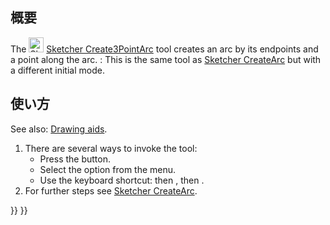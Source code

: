 <languages/>

{{Docnav/ja
|[[Sketcher_CreateArc/ja| 中心点から円弧を作成]]
|[[Sketcher_CreateArcOfEllipse/ja|楕円弧を作成]]
|[[Sketcher_Workbench/ja|スケッチャーワークベンチ]]
|IconL=Sketcher_CreateArc.svg
|IconR=Sketcher_CreateArcOfEllipse.svg
|IconC=Workbench_Sketcher.svg
}}

{{GuiCommand/ja
|Name=Sketcher Create3PointArc
|Name/ja=スケッチャー・3点指定円弧を作成
|MenuLocation=スケッチ → スケッチャージオメトリー → 3点指定円弧を作成
|Workbenches=[[Sketcher_Workbench/ja|スケッチャー]]
|Shortcut={{KEY|G}} {{KEY|3}} {{KEY|A}}
|SeeAlso=[[Sketcher CreateArc/ja|スケッチャー・中心点から円弧を作成]]
}}

<span id="Description"></span>
== 概要 ==

The [[Image:Sketcher_Create3PointArc.svg|24px]] [[Sketcher_Create3PointArc|Sketcher Create3PointArc]] tool creates an arc by its endpoints and a point along the arc. {{Version|1.0}}: This is the same tool as [[Sketcher_CreateArc|Sketcher CreateArc]] but with a different initial mode.

<span id="Usage"></span>
== 使い方 ==

See also: [[Sketcher_Workbench#Drawing_aids|Drawing aids]].

# There are several ways to invoke the tool:
#* Press the {{Button|[[Image:Sketcher_Create3PointArc.svg|16px]] [[Sketcher_Create3PointArc|Endpoints and rim point]]}} button.
#* Select the {{MenuCommand|Sketcher → Sketcher geometries → [[Image:Sketcher_Create3PointArc.svg|16px]] Create arc by 3 points}} option from the menu.
#* Use the keyboard shortcut: {{KEY|G}} then {{KEY|3}}, then {{KEY|A}}.
# For further steps see [[Sketcher CreateArc#Usage|Sketcher CreateArc]].


{{Docnav/ja
|[[Sketcher_CreateArc/ja| 中心点から円弧を作成]]
|[[Sketcher_CreateArcOfEllipse/ja|楕円弧を作成]]
|[[Sketcher_Workbench/ja|スケッチャーワークベンチ]]
|IconL=Sketcher_CreateArc.svg
|IconR=Sketcher_CreateArcOfEllipse.svg
|IconC=Workbench_Sketcher.svg
}}

{{Sketcher_Tools_navi{{#translation:}}}}
{{Userdocnavi{{#translation:}}}}